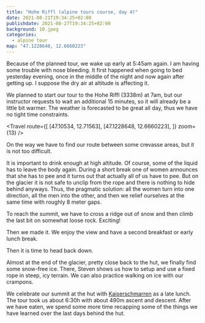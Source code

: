 ```yaml
---
title: "Hohe Riffl (alpine tours course, day 4)"
date: 2021-08-21T19:34:25+02:00
publishdate: 2021-08-27T19:34:25+02:00
background: 10.jpeg
categories:
  - alpine tour
map: "47.1228648, 12.6660223"
---
```


Because of the planned tour, we wake up early at 5:45am again. I am having some
trouble with nose bleeding. It first happened when going to bed yesterday
evening, once in the middle of the night and now again after getting up.
I suppose the dry air at altitude is affecting it.

<Rimg src="1.jpeg" caption="The Oberwalder Hütte in the morning light." />

<Pano src="1.jpeg" alt="View around the Oberwalder Hütte" />

We planned to start our tour to the Hohe Riffl (3338m) at 7am, but our
instructor requests to wait an additional 15 minutes, so it will already be
a little bit warmer. The weather is forecasted to be great all day, thus we have
no tight time constraints.

<Travel
  route={[
    [47.10534, 12.71563],
    [47.1228648, 12.6660223],
  ]}
  zoom={13}
/>

On the way we have to find our route between some crevasse areas, but it is not
too difficult.

<Gallery>
  <Rimg src="2.jpeg" alt="Travelling across the glacier." />
  <Rimg src="3.jpeg" alt="View from the glacier." />
  <Rimg src="4.jpeg" alt="Short break on the glacier." />
  <Rimg src="19.jpeg" alt="Travelling across the glacier." />
  <Rimg src="20.jpeg" alt="The rope party." />
</Gallery>

It is important to drink enough at high altitude. Of course, some of the liquid
has to leave the body again. During a short break one of women announces that she
has to pee and it turns out that actually all of us have to pee. But on the
glacier it is not safe to unclip from the rope and there is nothing to hide
behind anyways. Thus, the pragmatic solution: all the women turn into one
direction, all the men into the other, and then we relief ourselves at the same
time with roughly 8 meter gaps.

To reach the summit, we have to cross a ridge out of snow and then climb the
last bit on somewhat loose rock. Exciting!

<Gallery>
  <Rimg src="5.jpeg" alt="Ridge before the Hohe Riffl" />
  <Rimg src="6.jpeg" alt="Ridge before the Hohe Riffl" />
</Gallery>

Then we made it. We enjoy the view and have a second breakfast or early lunch break.

<Rimg src="8.jpeg" alt="Celebrating the summit." />
<Rimg src="9.jpeg" alt="Group photo at the Hohe Riffl." />

<Pano src="2.jpeg" alt="View from the Hohe Riffl." />

<Gallery>
  <Rimg src="7.jpeg" alt="View from the Hohe Riffl." />
  <Rimg src="10.jpeg" alt="Summit cross of the Hohe Riffl." />
</Gallery>

Then it is time to head back down.

<Gallery>
  <Rimg src="11.jpeg" alt="Descending the ridge before the Hohe Riffl" />
  <Rimg src="12.jpeg" alt="Descending the ridge before the Hohe Riffl" />
</Gallery>
<Rimg src="13.jpeg" alt="Descending the ridge before the Hohe Riffl" />

Almost at the end of the glacier, pretty close back to the hut, we finally find
some snow-free ice. There, Steven shows us how to setup and use a fixed rope in
steep, icy terrain. We can also practice walking on ice with our crampons.

<Gallery>
  <Rimg src="14.jpeg" alt="Learning how to use a fixed rope." />
  <Rimg src="15.jpeg" alt="Packing up after crossing the glacier." />
</Gallery>

We celebrate our summit at the hut with
[Kaiserschmarren](https://en.wikipedia.org/wiki/Kaiserschmarrn) as a late lunch.
The tour took us about 6:30h with about 490m ascent and descent. After we have
eaten, we spend some more time recapping some of the things we have learned over
the last days behind the hut.

<Rimg src="18.jpeg" caption="Practicing self-rescue" />

<Nextday />
